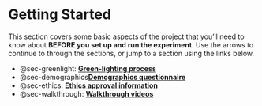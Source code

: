 # Getting Started {#sec-gettingstarted .unnumbered}

This section covers some basic aspects of the project that you'll need to know about **BEFORE you set up and run the experiment**. Use the arrows to continue to through the sections, or jump to a section using the links below.

-   @sec-greenlight: [**Green-lighting process**](#sec-greenlight)
-   @sec-demographics[**Demographics questionnaire**](#sec-demographics)
-   @sec-ethics: [**Ethics approval information**](#sec-ethics)
-   @sec-walkthrough: [**Walkthrough videos**](#sec-walkthrough)
